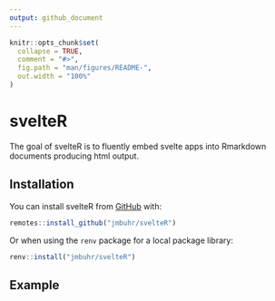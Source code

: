 ```yaml
---
output: github_document
---
```


<!-- README.md is generated from README.Rmd. Please edit that file -->

```r
knitr::opts_chunk$set(
  collapse = TRUE,
  comment = "#>",
  fig.path = "man/figures/README-",
  out.width = "100%"
)
```

# svelteR

<!-- badges: start -->
<!-- badges: end -->

The goal of svelteR is to fluently embed svelte apps into Rmarkdown documents
producing html output.

## Installation

You can install svelteR from [GitHub](https://github.com/) with:

```r
remotes::install_github("jmbuhr/svelteR")
```

Or when using the `renv` package for a local package library:

```r
renv::install("jmbuhr/svelteR")
```

## Example

